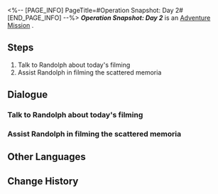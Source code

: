 <%-- [PAGE_INFO]
PageTitle=#Operation Snapshot: Day 2#
[END_PAGE_INFO] --%>
{{Stub|Dialogue.}}
{{Mission Infobox
|id            = 8024302
|title         = 
|image         = <!--Mission Operation Snapshot Day 2.png-->
|type          = Adventure
|event_name    = 
|chapter       = 
|requirements  = [[Adventure Mission]] ''[[Operation Snapshot: Day 1]]'' completed
|summary       = <!--official mission summary from Fate's Atlas-->
|characters    = Trailblazer
|startLocation = [[<!--starting world-->]] - [[<!--starting area-->]]
|world         = <!--starting world-->
|area          = <!--starting area-->
|prev          = Operation Snapshot: Day 1
|next          = Operation Snapshot: Day 3
|rewards       = Credit*1,000
}}
'''''Operation Snapshot: Day 2''''' is an [[Adventure Mission]]<!--in [world]-->.

==Steps==
# Talk to Randolph about today's filming
# Assist Randolph in filming the scattered memoria

<!--
==Gameplay Notes==

--><!--
==Trial Character==

-->
==Dialogue==
{{Stub Dialogue}}
===Talk to Randolph about today's filming===
{{Mission Description|type=adventure|location=<!--to be added-->|Trainee Healer Randolph has prepared the retrieval plan for the scattered memoria today. Help him film the location of the target.}}
{{Dialogue Start}}
:{{tx}}
{{Dialogue End}}

===Assist Randolph in filming the scattered memoria===
{{Mission Description|type=adventure|location=<!--to be added-->|update|Help Trainee Healer Randolph with the filming so that he can capture these scattered memoria.}}
{{Dialogue Start}}
:{{tx}}
{{Dialogue End}}

==Other Languages==
{{Other Languages
|en   = Operation Snapshot: Day 2
|zhs  = 留影计划·第二日
|zht  = 留影計畫•第二日
|ja   = スナップショット計画・2日目
|ko   = 촬영 계획•2일차
|es   = Operación instantáneas: Día 2
|fr   = Opération cliché&nbsp;: Jour 2
|ru   = Операция по фотосъёмке: день 2
|th   = แผนถ่ายภาพ: วันที่ 2
|vi   = Kế Hoạch Lưu Giữ Ảnh: Ngày 2
|de   = Operation Schattenspiel: Tag 2
|id   = Proyek Pemotretan: Hari 2
|pt   = Operação Captura: Dia 2
}}

==Change History==
{{Change History|2.4}}
